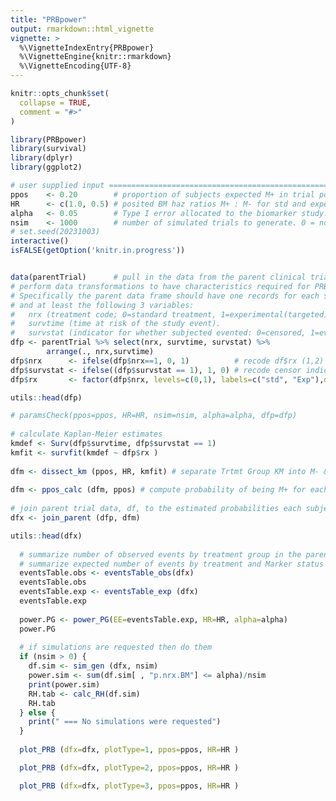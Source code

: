 ```yaml
---
title: "PRBpower"
output: rmarkdown::html_vignette
vignette: >
  %\VignetteIndexEntry{PRBpower}
  %\VignetteEngine{knitr::rmarkdown}
  %\VignetteEncoding{UTF-8}
---
```


```r
knitr::opts_chunk$set(
  collapse = TRUE,
  comment = "#>"
)
```

```r
library(PRBpower)
library(survival)
library(dplyr)
library(ggplot2)
```

```r
# user supplied input ========================================================
ppos    <- 0.20        # proportion of subjects expected M+ in trial population 
HR      <- c(1.0, 0.5) # posited BM haz ratios M+ : M- for std and experimental treatment groups. 
alpha   <- 0.05        # Type I error allocated to the biomarker study.
nsim    <- 1000        # number of simulated trials to generate. 0 = no simulations. 
# set.seed(20231003)
interactive() 
isFALSE(getOption('knitr.in.progress'))


data(parentTrial)      # pull in the data from the parent clinical trial
# perform data transformations to have characteristics required for PRBpower
# Specifically the parent data frame should have one records for each subject 
# and at least the following 3 variables:
#   nrx (treatment code; 0=standard treatment, 1=experimental(targeted) treatment).
#   survtime (time at risk of the study event).
#   survstat (indicator for whether subjected evented: 0=censored, 1=evented)
dfp <- parentTrial %>% select(nrx, survtime, survstat) %>%
        arrange(., nrx,survtime)
dfp$nrx      <- ifelse(dfp$nrx==1, 0, 1)          # recode df$rx (1,2) -> (0,1)
dfp$survstat <- ifelse((dfp$survstat == 1), 1, 0) # recode censor indicator. 1=event; 0=censor
dfp$rx       <- factor(dfp$nrx, levels=c(0,1), labels=c("std", "Exp"),ordered=TRUE) # std is ref grp.

utils::head(dfp)

# paramsCheck(ppos=ppos, HR=HR, nsim=nsim, alpha=alpha, dfp=dfp)
  
# calculate Kaplan-Meier estimates
kmdef <- Surv(dfp$survtime, dfp$survstat == 1)
kmfit <- survfit(kmdef ~ dfp$rx ) 
  
dfm <- dissect_km (ppos, HR, kmfit) # separate Trtmt Group KM into M- & M+
  
dfm <- ppos_calc (dfm, ppos) # compute probability of being M+ for each event/censor time 
  
# join parent trial data, df, to the estimated probabilities each subject is M+ 
dfx <- join_parent (dfp, dfm)

utils::head(dfx)
  
  # summarize number of observed events by treatment group in the parent trial. Also,  
  # summarize expected number of events by treatment and Marker status under alt hypothesis. 
  eventsTable.obs <- eventsTable_obs(dfx)
  eventsTable.obs
  eventsTable.exp <- eventsTable_exp (dfx) 
  eventsTable.exp
  
  power.PG <- power_PG(EE=eventsTable.exp, HR=HR, alpha=alpha)
  power.PG
  
  # if simulations are requested then do them 
  if (nsim > 0) {
    df.sim <- sim_gen (dfx, nsim)
    power.sim <- sum(df.sim[ , "p.nrx.BM"] <= alpha)/nsim
    print(power.sim)
    RH.tab <- calc_RH(df.sim)
    RH.tab
  } else {
    print(" === No simulations were requested")
  }
  
  plot_PRB (dfx=dfx, plotType=1, ppos=ppos, HR=HR )

  plot_PRB (dfx=dfx, plotType=2, ppos=ppos, HR=HR )

  plot_PRB (dfx=dfx, plotType=3, ppos=ppos, HR=HR )

```
